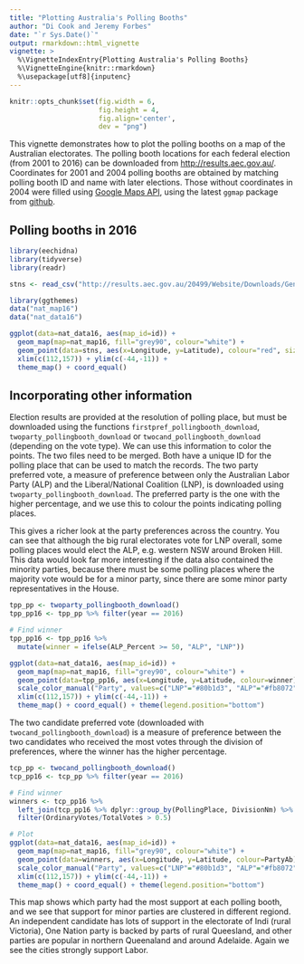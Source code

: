 ```yaml
---
title: "Plotting Australia's Polling Booths"
author: "Di Cook and Jeremy Forbes"
date: "`r Sys.Date()`"
output: rmarkdown::html_vignette
vignette: >
  %\VignetteIndexEntry{Plotting Australia's Polling Booths}
  %\VignetteEngine{knitr::rmarkdown}
  %\usepackage[utf8]{inputenc}
---
```


```r
knitr::opts_chunk$set(fig.width = 6,
                      fig.height = 4,
                      fig.align='center',
                      dev = "png")
```

This vignette demonstrates how to plot the polling booths on a map of the Australian electorates. The polling booth locations for each federal election (from 2001 to 2016) can be downloaded from [http://results.aec.gov.au/](http://results.aec.gov.au/). Coordinates for 2001 and 2004 polling booths are obtained by matching polling booth ID and name with later elections. Those without coordinates in 2004 were filled using [Google Maps API](https://cloud.google.com/maps-platform/), using the latest `ggmap` package from [github](https://github.com/dkahle/ggmap/).

## Polling booths in 2016

```r
library(eechidna)
library(tidyverse)
library(readr)

stns <- read_csv("http://results.aec.gov.au/20499/Website/Downloads/GeneralPollingPlacesDownload-20499.csv", skip=1)
```

```r
library(ggthemes)
data("nat_map16")
data("nat_data16")

ggplot(data=nat_data16, aes(map_id=id)) +
  geom_map(map=nat_map16, fill="grey90", colour="white") + 
  geom_point(data=stns, aes(x=Longitude, y=Latitude), colour="red", size=1, alpha=0.3, inherit.aes=FALSE) +
  xlim(c(112,157)) + ylim(c(-44,-11)) +
  theme_map() + coord_equal()
```

## Incorporating other information

Election results are provided at the resolution of polling place, but must be downloaded using the functions `firstpref_pollingbooth_download`, `twoparty_pollingbooth_download` or `twocand_pollingbooth_download` (depending on the vote type). We can use this information to color the points. The two files need to be merged. Both have a unique ID for the polling place that can be used to match the records. The two party preferred vote, a measure of preference between only the Australian Labor Party (ALP) and the Liberal/National Coalition (LNP), is downloaded using `twoparty_pollingbooth_download`. The preferred party is the one with the higher percentage, and we use this to colour the points indicating polling places. 

This gives a richer look at the party preferences across the country. You can see that although the big rural electorates vote for LNP overall, some polling places would elect the ALP, e.g. western NSW around Broken Hill. This data would look far more interesting if the data also contained the minority parties, because there must be some polling places where the majority vote would be for a minor party, since there are some minor party representatives in the House.  

```r
tpp_pp <- twoparty_pollingbooth_download()
tpp_pp16 <- tpp_pp %>% filter(year == 2016)

# Find winner
tpp_pp16 <- tpp_pp16 %>% 
  mutate(winner = ifelse(ALP_Percent >= 50, "ALP", "LNP"))

ggplot(data=nat_data16, aes(map_id=id)) +
  geom_map(map=nat_map16, fill="grey90", colour="white") + 
  geom_point(data=tpp_pp16, aes(x=Longitude, y=Latitude, colour=winner), size=1, alpha=0.3, inherit.aes=FALSE) +
  scale_color_manual("Party", values=c("LNP"="#80b1d3", "ALP"="#fb8072")) + 
  xlim(c(112,157)) + ylim(c(-44,-11)) +
  theme_map() + coord_equal() + theme(legend.position="bottom")
```

The two candidate preferred vote (downloaded with `twocand_pollingbooth_download`) is a measure of preference between the two candidates who received the most votes through the division of preferences, where the winner has the higher percentage.

```r
tcp_pp <- twocand_pollingbooth_download()
tcp_pp16 <- tcp_pp %>% filter(year == 2016)

# Find winner
winners <- tcp_pp16 %>% 
  left_join(tcp_pp16 %>% dplyr::group_by(PollingPlace, DivisionNm) %>% summarise(TotalVotes = sum(OrdinaryVotes)), by = c("PollingPlace", "DivisionNm")) %>% 
  filter(OrdinaryVotes/TotalVotes > 0.5)

# Plot
ggplot(data=nat_data16, aes(map_id=id)) +
  geom_map(map=nat_map16, fill="grey90", colour="white") + 
  geom_point(data=winners, aes(x=Longitude, y=Latitude, colour=PartyAb), size=1, alpha=0.6, inherit.aes=FALSE) +
  scale_color_manual("Party", values=c("LNP"="#80b1d3", "ALP"="#fb8072", "GRN" = "#33a02c", "XEN" = "#beaed4", "ON" = "#fdc086", "KAP" = "#ffff99", "IND" = "grey25")) + 
  xlim(c(112,157)) + ylim(c(-44,-11)) +
  theme_map() + coord_equal() + theme(legend.position="bottom")
```

This map shows which party had the most support at each polling booth, and we see that support for minor parties are clustered in different regiond. An independent candidate has lots of support in the electorate of Indi (rural Victoria), One Nation party is backed by parts of rural Queesland, and other parties are popular in northern Queenaland and around Adelaide. Again we see the cities strongly support Labor.

